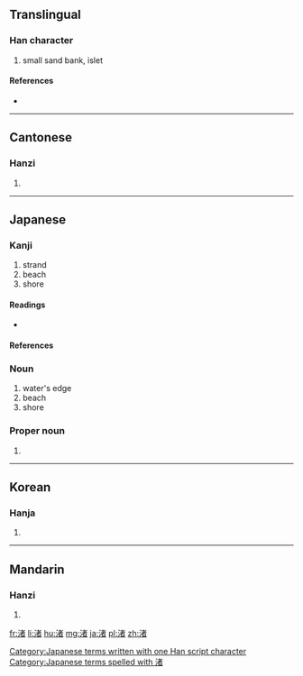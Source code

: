 ==Translingual==

===Han character===
{{Han char|rn=85|rad=水|as=08|sn=11|four=3416<sub>0</sub>|canj=水十大日 (EJKA)}}

# small sand bank, islet

====References====
* {{Han ref|kx=0633.410|dkj=17758|dj=1040.010|hdz=31640.040|uh=6E1A|ud=28186|bh=B25A|bd=45658}}

----

==Cantonese==

===Hanzi===
{{yue-hanzi|jyut=zyu2|y=jyu2}}

# {{defn|lang=yue|sort=水08}}

----

==Japanese==

===Kanji===
{{ja-kanji|grade=n|rs=水08}}

# strand
# beach
# shore

====Readings====
* {{ja-readings|on=[[しょ]] (sho)|kun=[[なぎさ]] (nagisa)|nanori=[[なぎ]] (nagi)}}

====References====
{{ja-kref
|ku= 2977
|shift= 8f8d
|jis= 3D6D
|euc= BDED
|freq= 2226
|nelson= 2617
|newnelson= 3164
|halpern= 525 
|kld= 386  
|heisig= 1263
|tuttle= 3a9.1 
}}

===Noun===
{{ja-noun|k|count=-|hira=なぎさ|rom=nagisa}}

# water's edge
# beach
# shore

===Proper noun===
{{ja-pos|k|proper|hira=なぎさ|rom=Nagisa}}

# {{given name|male|or=female|lang=ja|sort=なぎさ}}

[[Category:Japanese terms written with one Han script character]]
[[Category:Japanese terms spelled with 渚]]
----

==Korean==

===Hanja===
{{ko-hanja|hangeul=저|eumhun=|rv=jeo|mr=chŏ|y=ce}}

# {{defn|lang=ko|sort=水08}}

----

==Mandarin==

===Hanzi===
{{cmn-hanzi|pin=[[jù]] ([[ju4]]), [[zhǔ]] ([[zhu3]])|wg=chü<sup>4</sup>, chu<sup>3</sup>}}

# {{defn|lang=cmn|sort=水08}}

[[fr:渚]]
[[li:渚]]
[[hu:渚]]
[[mg:渚]]
[[ja:渚]]
[[pl:渚]]
[[zh:渚]]